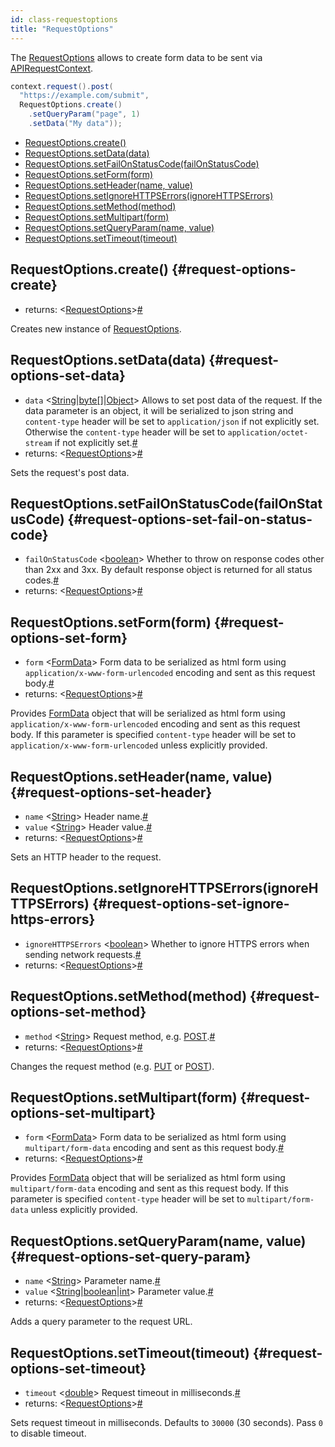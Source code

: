 ```yaml
---
id: class-requestoptions
title: "RequestOptions"
---
```


The [RequestOptions] allows to create form data to be sent via [APIRequestContext].

```java
context.request().post(
  "https://example.com/submit",
  RequestOptions.create()
    .setQueryParam("page", 1)
    .setData("My data"));
```


- [RequestOptions.create()](./api/class-requestoptions.mdx#request-options-create)
- [RequestOptions.setData(data)](./api/class-requestoptions.mdx#request-options-set-data)
- [RequestOptions.setFailOnStatusCode(failOnStatusCode)](./api/class-requestoptions.mdx#request-options-set-fail-on-status-code)
- [RequestOptions.setForm(form)](./api/class-requestoptions.mdx#request-options-set-form)
- [RequestOptions.setHeader(name, value)](./api/class-requestoptions.mdx#request-options-set-header)
- [RequestOptions.setIgnoreHTTPSErrors(ignoreHTTPSErrors)](./api/class-requestoptions.mdx#request-options-set-ignore-https-errors)
- [RequestOptions.setMethod(method)](./api/class-requestoptions.mdx#request-options-set-method)
- [RequestOptions.setMultipart(form)](./api/class-requestoptions.mdx#request-options-set-multipart)
- [RequestOptions.setQueryParam(name, value)](./api/class-requestoptions.mdx#request-options-set-query-param)
- [RequestOptions.setTimeout(timeout)](./api/class-requestoptions.mdx#request-options-set-timeout)

## RequestOptions.create() {#request-options-create}
- returns:<a aria-hidden="true" tabindex="-1" class="list-anchor-link" id="request-options-create-return"/> &#60;[RequestOptions]&#62;<a href="#request-options-create-return" class="list-anchor">#</a>

Creates new instance of [RequestOptions].

## RequestOptions.setData(data) {#request-options-set-data}
- `data`<a aria-hidden="true" tabindex="-1" class="list-anchor-link" id="request-options-set-data-option-data"/> &#60;[String]|[byte&#91;&#93;]|[Object]&#62; Allows to set post data of the request. If the data parameter is an object, it will be serialized to json string and `content-type` header will be set to `application/json` if not explicitly set. Otherwise the `content-type` header will be set to `application/octet-stream` if not explicitly set.<a href="#request-options-set-data-option-data" class="list-anchor">#</a>
- returns:<a aria-hidden="true" tabindex="-1" class="list-anchor-link" id="request-options-set-data-return"/> &#60;[RequestOptions]&#62;<a href="#request-options-set-data-return" class="list-anchor">#</a>

Sets the request's post data.

## RequestOptions.setFailOnStatusCode(failOnStatusCode) {#request-options-set-fail-on-status-code}
- `failOnStatusCode`<a aria-hidden="true" tabindex="-1" class="list-anchor-link" id="request-options-set-fail-on-status-code-option-fail-on-status-code"/> &#60;[boolean]&#62; Whether to throw on response codes other than 2xx and 3xx. By default response object is returned for all status codes.<a href="#request-options-set-fail-on-status-code-option-fail-on-status-code" class="list-anchor">#</a>
- returns:<a aria-hidden="true" tabindex="-1" class="list-anchor-link" id="request-options-set-fail-on-status-code-return"/> &#60;[RequestOptions]&#62;<a href="#request-options-set-fail-on-status-code-return" class="list-anchor">#</a>

## RequestOptions.setForm(form) {#request-options-set-form}
- `form`<a aria-hidden="true" tabindex="-1" class="list-anchor-link" id="request-options-set-form-option-form"/> &#60;[FormData]&#62; Form data to be serialized as html form using `application/x-www-form-urlencoded` encoding and sent as this request body.<a href="#request-options-set-form-option-form" class="list-anchor">#</a>
- returns:<a aria-hidden="true" tabindex="-1" class="list-anchor-link" id="request-options-set-form-return"/> &#60;[RequestOptions]&#62;<a href="#request-options-set-form-return" class="list-anchor">#</a>

Provides [FormData] object that will be serialized as html form using `application/x-www-form-urlencoded` encoding and sent as this request body. If this parameter is specified `content-type` header will be set to `application/x-www-form-urlencoded` unless explicitly provided.

## RequestOptions.setHeader(name, value) {#request-options-set-header}
- `name`<a aria-hidden="true" tabindex="-1" class="list-anchor-link" id="request-options-set-header-option-name"/> &#60;[String]&#62; Header name.<a href="#request-options-set-header-option-name" class="list-anchor">#</a>
- `value`<a aria-hidden="true" tabindex="-1" class="list-anchor-link" id="request-options-set-header-option-value"/> &#60;[String]&#62; Header value.<a href="#request-options-set-header-option-value" class="list-anchor">#</a>
- returns:<a aria-hidden="true" tabindex="-1" class="list-anchor-link" id="request-options-set-header-return"/> &#60;[RequestOptions]&#62;<a href="#request-options-set-header-return" class="list-anchor">#</a>

Sets an HTTP header to the request.

## RequestOptions.setIgnoreHTTPSErrors(ignoreHTTPSErrors) {#request-options-set-ignore-https-errors}
- `ignoreHTTPSErrors`<a aria-hidden="true" tabindex="-1" class="list-anchor-link" id="request-options-set-ignore-https-errors-option-ignore-https-errors"/> &#60;[boolean]&#62; Whether to ignore HTTPS errors when sending network requests.<a href="#request-options-set-ignore-https-errors-option-ignore-https-errors" class="list-anchor">#</a>
- returns:<a aria-hidden="true" tabindex="-1" class="list-anchor-link" id="request-options-set-ignore-https-errors-return"/> &#60;[RequestOptions]&#62;<a href="#request-options-set-ignore-https-errors-return" class="list-anchor">#</a>

## RequestOptions.setMethod(method) {#request-options-set-method}
- `method`<a aria-hidden="true" tabindex="-1" class="list-anchor-link" id="request-options-set-method-option-method"/> &#60;[String]&#62; Request method, e.g. [POST](https://developer.mozilla.org/en-US/docs/Web/HTTP/Methods/POST).<a href="#request-options-set-method-option-method" class="list-anchor">#</a>
- returns:<a aria-hidden="true" tabindex="-1" class="list-anchor-link" id="request-options-set-method-return"/> &#60;[RequestOptions]&#62;<a href="#request-options-set-method-return" class="list-anchor">#</a>

Changes the request method (e.g. [PUT](https://developer.mozilla.org/en-US/docs/Web/HTTP/Methods/PUT) or [POST](https://developer.mozilla.org/en-US/docs/Web/HTTP/Methods/POST)).

## RequestOptions.setMultipart(form) {#request-options-set-multipart}
- `form`<a aria-hidden="true" tabindex="-1" class="list-anchor-link" id="request-options-set-multipart-option-form"/> &#60;[FormData]&#62; Form data to be serialized as html form using `multipart/form-data` encoding and sent as this request body.<a href="#request-options-set-multipart-option-form" class="list-anchor">#</a>
- returns:<a aria-hidden="true" tabindex="-1" class="list-anchor-link" id="request-options-set-multipart-return"/> &#60;[RequestOptions]&#62;<a href="#request-options-set-multipart-return" class="list-anchor">#</a>

Provides [FormData] object that will be serialized as html form using `multipart/form-data` encoding and sent as this request body. If this parameter is specified `content-type` header will be set to `multipart/form-data` unless explicitly provided.

## RequestOptions.setQueryParam(name, value) {#request-options-set-query-param}
- `name`<a aria-hidden="true" tabindex="-1" class="list-anchor-link" id="request-options-set-query-param-option-name"/> &#60;[String]&#62; Parameter name.<a href="#request-options-set-query-param-option-name" class="list-anchor">#</a>
- `value`<a aria-hidden="true" tabindex="-1" class="list-anchor-link" id="request-options-set-query-param-option-value"/> &#60;[String]|[boolean]|[int]&#62; Parameter value.<a href="#request-options-set-query-param-option-value" class="list-anchor">#</a>
- returns:<a aria-hidden="true" tabindex="-1" class="list-anchor-link" id="request-options-set-query-param-return"/> &#60;[RequestOptions]&#62;<a href="#request-options-set-query-param-return" class="list-anchor">#</a>

Adds a query parameter to the request URL.

## RequestOptions.setTimeout(timeout) {#request-options-set-timeout}
- `timeout`<a aria-hidden="true" tabindex="-1" class="list-anchor-link" id="request-options-set-timeout-option-timeout"/> &#60;[double]&#62; Request timeout in milliseconds.<a href="#request-options-set-timeout-option-timeout" class="list-anchor">#</a>
- returns:<a aria-hidden="true" tabindex="-1" class="list-anchor-link" id="request-options-set-timeout-return"/> &#60;[RequestOptions]&#62;<a href="#request-options-set-timeout-return" class="list-anchor">#</a>

Sets request timeout in milliseconds. Defaults to `30000` (30 seconds). Pass `0` to disable timeout.

[APIRequest]: ./api/class-apirequest.mdx "APIRequest"
[APIRequestContext]: ./api/class-apirequestcontext.mdx "APIRequestContext"
[APIResponse]: ./api/class-apiresponse.mdx "APIResponse"
[Browser]: ./api/class-browser.mdx "Browser"
[BrowserContext]: ./api/class-browsercontext.mdx "BrowserContext"
[BrowserType]: ./api/class-browsertype.mdx "BrowserType"
[ConsoleMessage]: ./api/class-consolemessage.mdx "ConsoleMessage"
[Dialog]: ./api/class-dialog.mdx "Dialog"
[Download]: ./api/class-download.mdx "Download"
[ElementHandle]: ./api/class-elementhandle.mdx "ElementHandle"
[FileChooser]: ./api/class-filechooser.mdx "FileChooser"
[FormData]: ./api/class-formdata.mdx "FormData"
[Frame]: ./api/class-frame.mdx "Frame"
[FrameLocator]: ./api/class-framelocator.mdx "FrameLocator"
[JSHandle]: ./api/class-jshandle.mdx "JSHandle"
[Keyboard]: ./api/class-keyboard.mdx "Keyboard"
[Locator]: ./api/class-locator.mdx "Locator"
[LocatorAssertions]: ./api/class-locatorassertions.mdx "LocatorAssertions"
[Mouse]: ./api/class-mouse.mdx "Mouse"
[Page]: ./api/class-page.mdx "Page"
[PageAssertions]: ./api/class-pageassertions.mdx "PageAssertions"
[Playwright]: ./api/class-playwright.mdx "Playwright"
[PlaywrightAssertions]: ./api/class-playwrightassertions.mdx "PlaywrightAssertions"
[PlaywrightException]: ./api/class-playwrightexception.mdx "PlaywrightException"
[Request]: ./api/class-request.mdx "Request"
[RequestOptions]: ./api/class-requestoptions.mdx "RequestOptions"
[Response]: ./api/class-response.mdx "Response"
[Route]: ./api/class-route.mdx "Route"
[Selectors]: ./api/class-selectors.mdx "Selectors"
[TimeoutError]: ./api/class-timeouterror.mdx "TimeoutError"
[Touchscreen]: ./api/class-touchscreen.mdx "Touchscreen"
[Tracing]: ./api/class-tracing.mdx "Tracing"
[Video]: ./api/class-video.mdx "Video"
[WebSocket]: ./api/class-websocket.mdx "WebSocket"
[WebSocketFrame]: ./api/class-websocketframe.mdx "WebSocketFrame"
[Worker]: ./api/class-worker.mdx "Worker"
[Element]: https://developer.mozilla.org/en-US/docs/Web/API/element "Element"
[EvaluationArgument]: ./evaluating.mdx#evaluation-argument "EvaluationArgument"
[Promise]: https://developer.mozilla.org/en-US/docs/Web/JavaScript/Reference/Global_Objects/Promise "Promise"
[iterator]: https://developer.mozilla.org/en-US/docs/Web/JavaScript/Reference/Iteration_protocols "Iterator"
[origin]: https://developer.mozilla.org/en-US/docs/Glossary/Origin "Origin"
[selector]: https://developer.mozilla.org/en-US/docs/Web/CSS/CSS_Selectors "selector"
[Serializable]: https://developer.mozilla.org/en-US/docs/Web/JavaScript/Reference/Global_Objects/JSON/stringify#Description "Serializable"
[UIEvent.detail]: https://developer.mozilla.org/en-US/docs/Web/API/UIEvent/detail "UIEvent.detail"
[UnixTime]: https://en.wikipedia.org/wiki/Unix_time "Unix Time"
[xpath]: https://developer.mozilla.org/en-US/docs/Web/XPath "xpath"

[boolean]: https://docs.oracle.com/javase/tutorial/java/nutsandbolts/datatypes.html "boolean"
[byte&#91;&#93;]: https://docs.oracle.com/javase/tutorial/java/nutsandbolts/datatypes.html "byte[]"
[Consumer]: https://docs.oracle.com/javase/8/docs/api/java/util/function/Consumer.html "Consumer"
[double]: https://docs.oracle.com/javase/tutorial/java/nutsandbolts/datatypes.html "double"
[InputStream]: https://docs.oracle.com/javase/8/docs/api/java/io/InputStream.html "InputStream"
[int]: https://docs.oracle.com/javase/tutorial/java/nutsandbolts/datatypes.html "int"
[List]: https://docs.oracle.com/javase/8/docs/api/java/util/List.html "List"
[Map]: https://docs.oracle.com/javase/8/docs/api/java/util/Map.html "Map"
[null]: https://docs.oracle.com/javase/specs/jls/se8/html/jls-3.html#jls-3.10.7 "null"
[Object]: https://docs.oracle.com/javase/8/docs/api/java/lang/Object.html "Object"
[Path]: https://docs.oracle.com/javase/8/docs/api/java/nio/file/Path.html "Path"
[Pattern]: https://docs.oracle.com/javase/8/docs/api/java/util/regex/Pattern.html "Pattern"
[Predicate]: https://docs.oracle.com/javase/8/docs/api/java/util/function/Predicate.html "Predicate"
[void]: https://docs.oracle.com/javase/tutorial/java/javaOO/methods.html "void"
[Runnable]: https://docs.oracle.com/javase/8/docs/api/java/lang/Runnable.html "Runnable"
[RuntimeException]: https://docs.oracle.com/javase/8/docs/api/java/lang/RuntimeException.html "RuntimeException"
[String]: https://docs.oracle.com/javase/8/docs/api/java/lang/String.html "String"

[all available image tags]: https://mcr.microsoft.com/v2/playwright/java/tags/list "all available image tags"
[Docker Hub]: https://hub.docker.com/_/microsoft-playwright-java "Docker Hub"
[Dockerfile.focal]: https://github.com/microsoft/playwright-java/blob/master/Dockerfile.focal "Dockerfile.focal"
